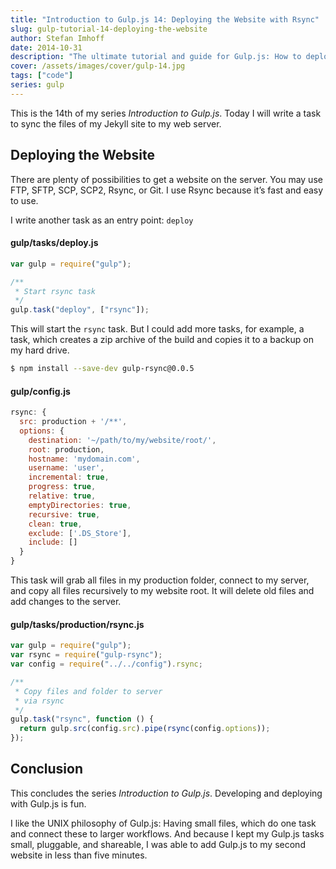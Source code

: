 ```yaml
---
title: "Introduction to Gulp.js 14: Deploying the Website with Rsync"
slug: gulp-tutorial-14-deploying-the-website
author: Stefan Imhoff
date: 2014-10-31
description: "The ultimate tutorial and guide for Gulp.js: How to deploy your website with rsync to your server."
cover: /assets/images/cover/gulp-14.jpg
tags: ["code"]
series: gulp
---
```


This is the 14th of my series _Introduction to Gulp.js_. Today I will write a task to sync the files of my Jekyll site to my web server.

## Deploying the Website

There are plenty of possibilities to get a website on the server. You may use FTP, SFTP, SCP, SCP2, Rsync, or Git. I use Rsync because it’s fast and easy to use.

I write another task as an entry point: `deploy`

#### gulp/tasks/deploy.js

```javascript
var gulp = require("gulp");

/**
 * Start rsync task
 */
gulp.task("deploy", ["rsync"]);
```

This will start the `rsync` task. But I could add more tasks, for example, a task, which creates a zip archive of the build and copies it to a backup on my hard drive.

```bash
$ npm install --save-dev gulp-rsync@0.0.5
```

#### gulp/config.js

```javascript
rsync: {
  src: production + '/**',
  options: {
    destination: '~/path/to/my/website/root/',
    root: production,
    hostname: 'mydomain.com',
    username: 'user',
    incremental: true,
    progress: true,
    relative: true,
    emptyDirectories: true,
    recursive: true,
    clean: true,
    exclude: ['.DS_Store'],
    include: []
  }
}
```

This task will grab all files in my production folder, connect to my server, and copy all files recursively to my website root. It will delete old files and add changes to the server.

#### gulp/tasks/production/rsync.js

```javascript
var gulp = require("gulp");
var rsync = require("gulp-rsync");
var config = require("../../config").rsync;

/**
 * Copy files and folder to server
 * via rsync
 */
gulp.task("rsync", function () {
  return gulp.src(config.src).pipe(rsync(config.options));
});
```

## Conclusion

This concludes the series _Introduction to Gulp.js_. Developing and deploying with Gulp.js is fun.

I like the UNIX philosophy of Gulp.js: Having small files, which do one task and connect these to larger workflows. And because I kept my Gulp.js tasks small, pluggable, and shareable, I was able to add Gulp.js to my second website in less than five minutes.

<Figure>
  <MoreLink href="https://github.com/kogakure/gulp-tutorial" text="View Source on GitHub" />
</Figure>

